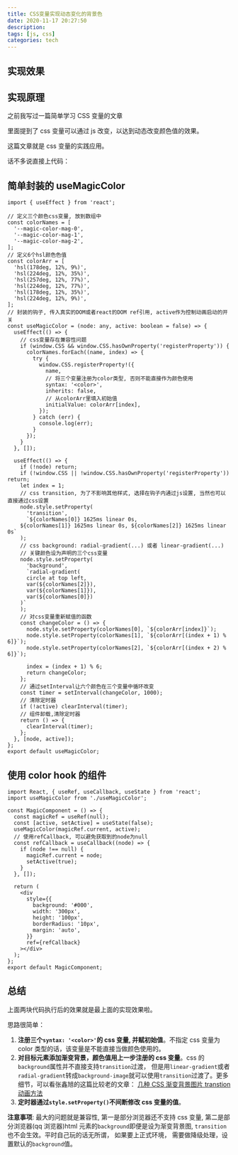 ```yaml
---
title: CSS变量实现动态变化的背景色
date: 2020-11-17 20:27:50
description:
tags: [js, css]
categories: tech
---
```


## 实现效果


<MagicComponent />

## 实现原理

之前我写过一篇简单学习 <Link to="/tech/1904216469">CSS 变量的文章</Link>

里面提到了 css 变量可以通过 js 改变，以达到动态改变颜色值的效果。

这篇文章就是 css 变量的实践应用。

话不多说直接上代码：

## 简单封装的 useMagicColor

```tsx
import { useEffect } from 'react';

// 定义三个颜色css变量, 放到数组中
const colorNames = [
  '--magic-color-mag-0',
  '--magic-color-mag-1',
  '--magic-color-mag-2',
];
// 定义6个hsl颜色色值
const colorArr = [
  'hsl(178deg, 12%, 9%)',
  'hsl(224deg, 12%, 35%)',
  'hsl(257deg, 12%, 77%)',
  'hsl(224deg, 12%, 77%)',
  'hsl(178deg, 12%, 35%)',
  'hsl(224deg, 12%, 9%)',
];
// 封装的钩子, 传入真实的DOM或者react的DOM ref引用, active作为控制动画启动的开关
const useMagicColor = (node: any, active: boolean = false) => {
  useEffect(() => {
    // css变量存在兼容性问题
    if (window.CSS && window.CSS.hasOwnProperty('registerProperty')) {
      colorNames.forEach((name, index) => {
        try {
          window.CSS.registerProperty!({
            name,
            // 将三个变量注册为color类型, 否则不能直接作为颜色使用
            syntax: '<color>',
            inherits: false,
            // 从colorArr里填入初始值
            initialValue: colorArr[index],
          });
        } catch (err) {
          console.log(err);
        }
      });
    }
  }, []);

  useEffect(() => {
    if (!node) return;
    if (!window.CSS || !window.CSS.hasOwnProperty('registerProperty')) return;
    let index = 1;
    // css transition, 为了不影响其他样式, 选择在钩子内通过js设置, 当然也可以直接通过css设置
    node.style.setProperty(
      'transition',
      `${colorNames[0]} 1625ms linear 0s,
    ${colorNames[1]} 1625ms linear 0s, ${colorNames[2]} 1625ms linear 0s`
    );
    // css background: radial-gradient(...) 或者 linear-gradient(...)
    // 关键颜色设为声明的三个css变量
    node.style.setProperty(
      'background',
      `radial-gradient(
      circle at top left,
      var(${colorNames[2]}),
      var(${colorNames[1]}),
      var(${colorNames[0]})
    )`
    );
    // 对css变量重新赋值的函数
    const changeColor = () => {
      node.style.setProperty(colorNames[0], `${colorArr[index]}`);
      node.style.setProperty(colorNames[1], `${colorArr[(index + 1) % 6]}`);
      node.style.setProperty(colorNames[2], `${colorArr[(index + 2) % 6]}`);

      index = (index + 1) % 6;
      return changeColor;
    };
    // 通过setInterval让六个颜色在三个变量中循环改变
    const timer = setInterval(changeColor, 1000);
    // 清除定时器
    if (!active) clearInterval(timer);
    // 组件卸载,清除定时器
    return () => {
      clearInterval(timer);
    };
  }, [node, active]);
};
export default useMagicColor;
```

## 使用 color hook 的组件

```tsx
import React, { useRef, useCallback, useState } from 'react';
import useMagicColor from './useMagicColor';

const MagicComponent = () => {
  const magicRef = useRef(null);
  const [active, setActive] = useState(false);
  useMagicColor(magicRef.current, active);
  // 使用refCallback, 可以避免获取到的node为null
  const refCallback = useCallback((node) => {
    if (node !== null) {
      magicRef.current = node;
      setActive(true);
    }
  }, []);

  return (
    <div
      style={{
        background: '#000',
        width: '300px',
        height: '100px',
        borderRadius: '10px',
        margin: 'auto',
      }}
      ref={refCallback}
    ></div>
  );
};
export default MagicComponent;
```

## 总结

上面两块代码执行后的效果就是最上面的实现效果啦。

思路很简单：

1. **注册三个`syntax: '<color>'`的 css 变量, 并赋初始值**。不指定 css 变量为 color 类型的话，该变量是不能直接当做颜色使用的。
2. **对目标元素添加渐变背景，颜色值用上一步注册的 css 变量**。css 的 `background`属性并不直接支持`transition`过渡， 但是用`linear-gradient`或者`radial-gradient`转成`background-image`就可以使用`transition`过渡了。更多细节，可以看张鑫旭的这篇比较老的文章： [几种 CSS 渐变背景图片 transtion 动画方法](https://www.zhangxinxu.com/wordpress/2018/03/background-gradient-transtion/)
3. **定时器通过`style.setProperty()`不间断修改 css 变量的值**。

**注意事项**: 最大的问题就是兼容性, 第一是部分浏览器还不支持 css 变量, 第二是部分浏览器(qq 浏览器)html 元素的`background`即便是设为渐变背景图, `transition`也不会生效。平时自己玩的话无所谓， 如果要上正式环境， 需要做降级处理，设置默认的`background`值。
